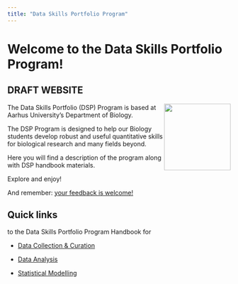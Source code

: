 ```yaml
---
title: "Data Skills Portfolio Program"
---
```


# Welcome to the Data Skills Portfolio Program! {.unnumbered}

## DRAFT WEBSITE ##

<img src="./DSPPLogo.png" align="right" width="150"/>

The Data Skills Portfolio (DSP) Program is based at Aarhus University's Department of Biology.

The DSP Program is designed to help our Biology students develop robust and useful quantitative skills for biological research and many fields beyond.

Here you will find a description of the program along with DSP handbook materials.

Explore and enjoy!

And remember: [your feedback is welcome!](feedback.qmd)

## Quick links

to the Data Skills Portfolio Program Handbook for

- [Data Collection & Curation](handbookDCIntro.qmd)

- [Data Analysis](handbookDAIntro.qmd)

- [Statistical Modelling](handbookSMIntro.qmd)

